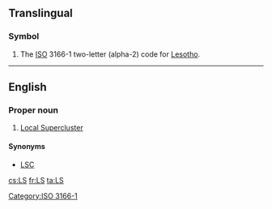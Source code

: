 {{also|.ls|l's|L's}}
==Translingual==

===Symbol===
{{head|mul|symbol}}
# The [[ISO]] 3166-1 two-letter (alpha-2) code for [[Lesotho]].

[[Category:ISO 3166-1]]

----

==English==

===Proper noun===
{{en-prop}}

# {{label|en|astronomy}} [[Local Supercluster]]

====Synonyms====
* {{sense|Local Supercluster}} [[LSC]]

[[cs:LS]]
[[fr:LS]]
[[ta:LS]]